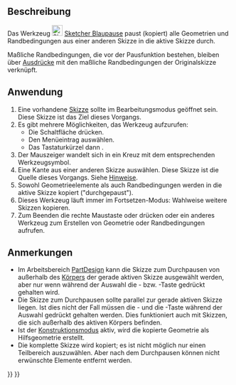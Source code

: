 <languages/>

{{Docnav/de
|[[Sketcher_Intersection/de|Schneiden]]
|[[Sketcher_SelectOrigin/de|UrsprungAuswählen]]
|[[Sketcher_Workbench/de|Sketcher]]
|IconL=Sketcher_Intersection.svg
|IconR=Sketcher_SelectOrigin.svg
|IconC=Workbench_Sketcher.svg
}}

{{GuiCommand/de
|Name=Sketcher CarbonCopy
|Name/de=Sketcher Blaupause
|MenuLocation=Skizze → Sketcher-Werkzeuge → Blaupause erstellen
|Workbenches=[[Sketcher_Workbench/de|Sketcher]]
|Shortcut={{KEY|G}} {{KEY|W}}
|Version=0.17
}}

<span id="Description"></span>
==Beschreibung==

Das Werkzeug [[Image:Sketcher_CarbonCopy.svg|24px]] [[Sketcher_CarbonCopy/de|Sketcher Blaupause]] paust (kopiert) alle Geometrien und Randbedingungen aus einer anderen Skizze in die aktive Skizze durch.

Maßliche Randbedingungen, die vor der Pausfunktion bestehen, bleiben über [[Expressions/de|Ausdrücke]] mit den maßliche Randbedingungen der Originalskizze verknüpft.

<span id="Usage"></span>
==Anwendung==

# Eine vorhandene [[Sketcher_NewSketch/de|Skizze]] sollte im Bearbeitungsmodus geöffnet sein. Diese Skizze ist das Ziel dieses Vorgangs.
# Es gibt mehrere Möglichkeiten, das Werkzeug aufzurufen:
#* Die Schaltfläche {{Button|[[Image:Sketcher_CarbonCopy.svg|16px]] [[Sketcher_CarbonCopy|Blaupause erstellen]]}} drücken.
#* Den Menüeintrag {{MenuCommand|Skizze → Sketcher-Werkzeuge → [[Image:Sketcher_CarbonCopy.svg|16px]] Blaupause erstellen}} auswählen.
#* Das Tastaturkürzel {{KEY|G}} dann {{KEY|W}}.
# Der Mauszeiger wandelt sich in ein Kreuz mit dem entsprechenden Werkzeugsymbol.
# Eine Kante aus einer anderen Skizze auswählen. Diese Skizze ist die Quelle dieses Vorgangs. Siehe [[#Hinweise|Hinweise]].
# Sowohl Geometrieelemente als auch Randbedingungen werden in die aktive Skizze kopiert ("durchgepaust").
# Dieses Werkzeug läuft immer im Fortsetzen-Modus: Wahlweise weitere Skizzen kopieren.
# Zum Beenden die rechte Maustaste oder {{KEY|Esc}} drücken oder ein anderes Werkzeug zum Erstellen von Geometrie oder Randbedingungen aufrufen.

<span id="Notes"></span>
==Anmerkungen==

* Im Arbeitsbereich [[PartDesign_Workbench/de|PartDesign]] kann die Skizze zum Durchpausen von außerhalb des [[PartDesign_Body/de|Körpers]] der gerade aktiven Skizze ausgewählt werden, aber nur wenn während der Auswahl die {{KEY|Ctrl}}- bzw. {{KEY|Strg}}-Taste gedrückt gehalten wird.
* Die Skizze zum Durchpausen sollte parallel zur gerade aktiven Skizze liegen. Ist dies nicht der Fall müssen die {{KEY|Ctrl}}- und die {{KEY|Alt}}-Taste während der Auswahl gedrückt gehalten werden. Dies funktioniert auch mit Skizzen, die sich außerhalb des aktiven Körpers befinden.
* Ist der [[Sketcher_ToggleConstruction/de|Konstruktionsmodus]] aktiv, wird die kopierte Geometrie als Hilfsgeometrie erstellt.
* Die komplette Skizze wird kopiert; es ist nicht möglich nur einen Teilbereich auszuwählen. Aber nach dem Durchpausen können nicht erwünschte Elemente entfernt werden.


{{Docnav/de
|[[Sketcher_Intersection/de|Schneiden]]
|[[Sketcher_SelectOrigin/de|UrsprungAuswählen]]
|[[Sketcher_Workbench/de|Sketcher]]
|IconL=Sketcher_Intersection.svg
|IconR=Sketcher_SelectOrigin.svg
|IconC=Workbench_Sketcher.svg
}}

{{Sketcher_Tools_navi{{#translation:}}}}
{{Userdocnavi{{#translation:}}}}